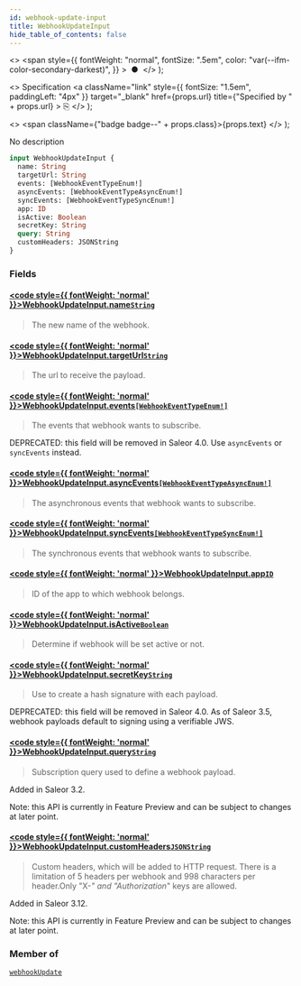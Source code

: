 ```yaml
---
id: webhook-update-input
title: WebhookUpdateInput
hide_table_of_contents: false
---
```


  <>
    <span
      style={{
        fontWeight: "normal",
        fontSize: ".5em",
        color: "var(--ifm-color-secondary-darkest)",
      }}
    >
      &nbsp;●&nbsp;
    </span>
  </>
);

  <>
    Specification
    <a
      className="link"
      style={{ fontSize: "1.5em", paddingLeft: "4px" }}
      target="\_blank"
      href={props.url}
      title={"Specified by " + props.url}
    >
      ⎘
    </a>
  </>
);

  <>
    <span className={"badge badge--" + props.class}>{props.text}</span>
  </>
);

No description

```graphql
input WebhookUpdateInput {
  name: String
  targetUrl: String
  events: [WebhookEventTypeEnum!]
  asyncEvents: [WebhookEventTypeAsyncEnum!]
  syncEvents: [WebhookEventTypeSyncEnum!]
  app: ID
  isActive: Boolean
  secretKey: String
  query: String
  customHeaders: JSONString
}
```

### Fields

#### [<code style={{ fontWeight: 'normal' }}>WebhookUpdateInput.<b>name</b></code>](#)<Bullet />[`String`](../../../storefront/miscellaneous/scalars/string) <Badge class="secondary" text="scalar"/>

> The new name of the webhook.

#### [<code style={{ fontWeight: 'normal' }}>WebhookUpdateInput.<b>targetUrl</b></code>](#)<Bullet />[`String`](../../../storefront/miscellaneous/scalars/string) <Badge class="secondary" text="scalar"/>

> The url to receive the payload.

#### [<code style={{ fontWeight: 'normal' }}>WebhookUpdateInput.<b>events</b></code>](#)<Bullet />[`[WebhookEventTypeEnum!]`](../../../storefront/webhooks/enums/webhook-event-type-enum) <Badge class="secondary" text="list"/> <Badge class="secondary" text="enum"/>

> The events that webhook wants to subscribe.

DEPRECATED: this field will be removed in Saleor 4.0. Use `asyncEvents` or `syncEvents` instead.

>

#### [<code style={{ fontWeight: 'normal' }}>WebhookUpdateInput.<b>asyncEvents</b></code>](#)<Bullet />[`[WebhookEventTypeAsyncEnum!]`](../../../storefront/webhooks/enums/webhook-event-type-async-enum) <Badge class="secondary" text="list"/> <Badge class="secondary" text="enum"/>

> The asynchronous events that webhook wants to subscribe.

#### [<code style={{ fontWeight: 'normal' }}>WebhookUpdateInput.<b>syncEvents</b></code>](#)<Bullet />[`[WebhookEventTypeSyncEnum!]`](../../../storefront/webhooks/enums/webhook-event-type-sync-enum) <Badge class="secondary" text="list"/> <Badge class="secondary" text="enum"/>

> The synchronous events that webhook wants to subscribe.

#### [<code style={{ fontWeight: 'normal' }}>WebhookUpdateInput.<b>app</b></code>](#)<Bullet />[`ID`](../../../storefront/miscellaneous/scalars/id) <Badge class="secondary" text="scalar"/>

> ID of the app to which webhook belongs.

#### [<code style={{ fontWeight: 'normal' }}>WebhookUpdateInput.<b>isActive</b></code>](#)<Bullet />[`Boolean`](../../../storefront/miscellaneous/scalars/boolean) <Badge class="secondary" text="scalar"/>

> Determine if webhook will be set active or not.

#### [<code style={{ fontWeight: 'normal' }}>WebhookUpdateInput.<b>secretKey</b></code>](#)<Bullet />[`String`](../../../storefront/miscellaneous/scalars/string) <Badge class="secondary" text="scalar"/>

> Use to create a hash signature with each payload.

DEPRECATED: this field will be removed in Saleor 4.0. As of Saleor 3.5, webhook payloads default to signing using a verifiable JWS.

>

#### [<code style={{ fontWeight: 'normal' }}>WebhookUpdateInput.<b>query</b></code>](#)<Bullet />[`String`](../../../storefront/miscellaneous/scalars/string) <Badge class="secondary" text="scalar"/>

> Subscription query used to define a webhook payload.

Added in Saleor 3.2.

Note: this API is currently in Feature Preview and can be subject to changes at later point.

>

#### [<code style={{ fontWeight: 'normal' }}>WebhookUpdateInput.<b>customHeaders</b></code>](#)<Bullet />[`JSONString`](../../../storefront/miscellaneous/scalars/jsonstring) <Badge class="secondary" text="scalar"/>

> Custom headers, which will be added to HTTP request. There is a limitation of 5 headers per webhook and 998 characters per header.Only "X-_" and "Authorization_" keys are allowed.

Added in Saleor 3.12.

Note: this API is currently in Feature Preview and can be subject to changes at later point.

>

### Member of

[`webhookUpdate`](../../../storefront/webhooks/mutations/webhook-update) <Badge class="secondary" text="mutation"/>
